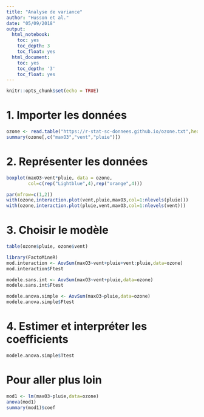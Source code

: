 ---
title: "Analyse de variance"
author: "Husson et al."
date: "05/09/2018"
output:
  html_notebook:
    toc: yes
    toc_depth: 3
    toc_float: yes
  html_document:
    toc: yes
    toc_depth: '3'
    toc_float: yes
---


```{r setup, include=FALSE}
knitr::opts_chunk$set(echo = TRUE)
```

# 1. Importer les données

```{r ozone}
ozone <- read.table("https://r-stat-sc-donnees.github.io/ozone.txt",header=T)
summary(ozone[,c("maxO3","vent","pluie")])
```

# 2. Représenter les données

```{r}
boxplot(maxO3~vent*pluie, data = ozone,
        col=c(rep("Lightblue",4),rep("orange",4)))
```

```{r,fig.width=12,fig.height=5}
par(mfrow=c(1,2))
with(ozone,interaction.plot(vent,pluie,maxO3,col=1:nlevels(pluie)))
with(ozone,interaction.plot(pluie,vent,maxO3,col=1:nlevels(vent)))
```

# 3. Choisir le modèle

```{r}
table(ozone$pluie, ozone$vent)
```

```{r,message=FALSE,warning=FALSE}
library(FactoMineR)
mod.interaction <- AovSum(maxO3~vent+pluie+vent:pluie,data=ozone)
mod.interaction$Ftest
```

```{r}
modele.sans.int <- AovSum(maxO3~vent+pluie,data=ozone)
modele.sans.int$Ftest
```

```{r}
modele.anova.simple <- AovSum(maxO3~pluie,data=ozone)
modele.anova.simple$Ftest
```

# 4. Estimer et interpréter les coefficients

```{r}
modele.anova.simple$Ttest
```

# Pour aller plus loin

```{r}
mod1 <- lm(maxO3~pluie,data=ozone)
anova(mod1)
summary(mod1)$coef
```

